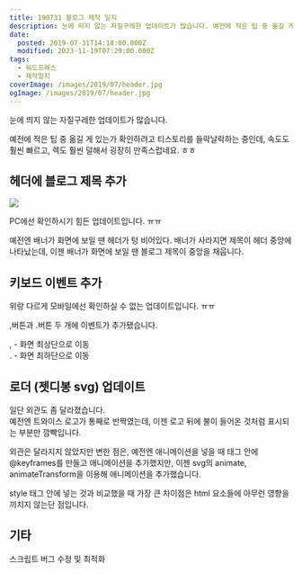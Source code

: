 ```yaml
---
title: 190731 블로그 제작 일지
description: 눈에 띄지 않는 자질구레한 업데이트가 많습니다. 예전에 적은 팁 중 옮길 게 있는가 확인하려고 티스토리를 들락날락하는 중인데, 속도도 훨씬 빠르고, 렉도 훨씬 덜해서 굉장히 만족스럽네요. ㅎㅎ 헤더에 블로그 제목 추가 PC에선 확인하시기 힘든 업데이트입니다. ㅠㅠ 예전엔 배너가 화면에 보일 땐 헤더가 텅 비어있다. 배너가 사라지면 제목이 헤더 중앙에 나타났는데, 이젠 배너가 화면에 보일 땐 블로그
date:
  posted: 2019-07-31T14:18:00.000Z
  modified: 2023-11-19T07:29:00.000Z
tags:
  - 워드프레스
  - 제작일지
coverImage: /images/2019/07/header.jpg
ogImage: /images/2019/07/header.jpg
---
```


눈에 띄지 않는 자질구레한 업데이트가 많습니다.

예전에 적은 팁 중 옮길 게 있는가 확인하려고 티스토리를 들락날락하는 중인데, 속도도 훨씬 빠르고, 렉도 훨씬 덜해서 굉장히 만족스럽네요. ㅎㅎ

## 헤더에 블로그 제목 추가

![](/images/2019/07/header.jpg)

PC에선 확인하시기 힘든 업데이트입니다. ㅠㅠ

예전엔 배너가 화면에 보일 땐 헤더가 텅 비어있다. 배너가 사라지면 제목이 헤더 중앙에 나타났는데, 이젠 배너가 화면에 보일 땐 블로그 제목이 중앙을 채웁니다.

## 키보드 이벤트 추가

위랑 다르게 모바일에선 확인하실 수 없는 업데이트입니다. ㅠㅠ

,버튼과 .버튼 두 개에 이벤트가 추가됐습니다.

, - 화면 최상단으로 이동  
. - 화면 최하단으로 이동

## 로더 (젯디봉 svg) 업데이트

일단 외관도 좀 달라졌습니다.  
예전엔 트와이스 로고가 통째로 반짝였는데, 이젠 로고 뒤에 불이 들어온 것처럼 표시되는 부분만 깜빡입니다.

외관은 달라지지 않았지만 변한 점은, 예전엔 애니메이션을 넣을 때 태그 안에 @keyframes를 만들고 애니메이션을 추가했지만, 이젠 svg의 animate, animateTransform을 이용해 애니메이션을 추가했습니다.

style 태그 안에 넣는 것과 비교했을 때 가장 큰 차이점은 html 요소들에 아무런 영향을 끼치지 않는단 점입니다.

## 기타

스크립트 버그 수정 및 최적화